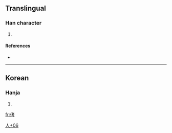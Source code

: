 ==Translingual==

===Han character===
{{Han char|rn=9|rad=人|as=06|sn=8|four=|canj=人十大尸 (OJKS)}}

# {{defn|Han|sort=人06}}

====References====
* {{Han ref|kx=0102.291|dj=0218.161|hdz=10144.011|uh=4FA4|ud=20388}}

----

==Korean==

===Hanja===
{{ko-hanja|hangeul=[[고]]|rv=go|mr=ko}}

# {{defn|Korean}}

[[Category:Korean-only CJKV Characters|人+06]]

[[fr:侤]]